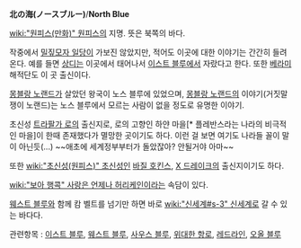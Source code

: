 '''北の海(ノースブルー)'''/'''North Blue'''

[[wiki:"원피스(만화)" 원피스]]의 지명. 뜻은 북쪽의 바다.

작중에서 [[밀짚모자 일당]]이 가보진 않았지만, 적어도 이곳에 대한 이야기는 간간히 들려온다. 예를 들면 [[상디]]는 이곳에서 태어나서 [[이스트 블루]]에서 자랐다고 한다. 또한 [[베라미]] 해적단도 이 곳 출신이다.

[[몽블랑 노랜드]]가 살았던 왕국이 노스 블루에 있었으며, [[몽블랑 노랜드]]의 이야기(거짓말쟁이 노랜드)는 노스 블루에서 모르는 사람이 없을 정도로 유명한 이야기.

초신성 [[트라팔가 로]]의 출신지로, 로의 고향인 하얀 마을[* 플레반스라는 나라의 비극적인 마을]이 한때 존재했다가 멸망한 곳이기도 하다. 이런 걸 보면 여기도 나라들 꼴이 말이 아닌듯(...) ~~애초에 세계정부부터가 돌았잖아? 안될거야 아마~~

또한 [[wiki:"초신성(원피스)" 초신성]]인 [[바질 호킨스]], [[X 드레이크]]의 출신지이기도 하다.

[[wiki:"보아 행콕" 사랑은 언제나 허리케인]]이라는 속담이 있다.

[[웨스트 블루]]와 함께 캄 벨트를 넘기만 하면 바로 [[wiki:"신세계#s-3" 신세계]]로 갈 수 있는 바다다.

관련항목 : [[이스트 블루]], [[웨스트 블루]], [[사우스 블루]], [[위대한 항로]], [[레드라인]], [[오올 블루]]

